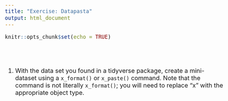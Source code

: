 ```yaml
---
title: "Exercise: Datapasta"
output: html_document
---
```


```r
knitr::opts_chunk$set(echo = TRUE)
```
<style type="text/css">

body{ /* Normal  */
      font-size: 20px;
  }
</style>

<br><br>

1. With the data set you found in a tidyverse package, create a mini-dataset using a `x_format()` or `x_paste()` command. Note that the command is not literally `x_format()`; you will need to replace "x" with the appropriate object type. 

